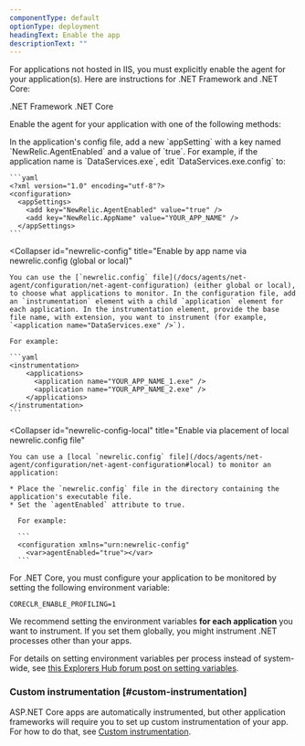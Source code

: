 ```yaml
---
componentType: default
optionType: deployment
headingText: Enable the app
descriptionText: "" 
---
```


For applications not hosted in IIS, you must explicitly enable the agent for your application(s). Here are instructions for .NET Framework and .NET Core: 

<Tabs>
  <TabsBar>
    <TabsBarItem id="enable-framework">.NET Framework</TabsBarItem>       
    <TabsBarItem id="enable-core">.NET Core</TabsBarItem>
  </TabsBar>

  <TabsPages>
    <TabsPageItem id="enable-framework">

Enable the agent for your application with one of the following methods:

<CollapserGroup>
  <Collapser
    id="app-config"
    title="Enable via application config file"
  >
    In the application's config file, add a new `appSetting` with a key named `NewRelic.AgentEnabled` and a value of `true`. For example, if the application name is `DataServices.exe`, edit `DataServices.exe.config` to:

    ```yaml
    <?xml version="1.0" encoding="utf-8"?>
    <configuration>
      <appSettings>
        <add key="NewRelic.AgentEnabled" value="true" />
        <add key="NewRelic.AppName" value="YOUR_APP_NAME" />
      </appSettings>
    ```
  </Collapser>

  <Collapser
    id="newrelic-config"
    title="Enable by app name via newrelic.config (global or local)"
  >
    You can use the [`newrelic.config` file](/docs/agents/net-agent/configuration/net-agent-configuration) (either global or local), to choose what applications to monitor. In the configuration file, add an `instrumentation` element with a child `application` element for each application. In the instrumentation element, provide the base file name, with extension, you want to instrument (for example, `<application name="DataServices.exe" />`).

    For example:

    ```yaml
    <instrumentation>
        <applications>
          <application name="YOUR_APP_NAME_1.exe" />
          <application name="YOUR_APP_NAME_2.exe" />
        </applications>
    </instrumentation>
    ```
  </Collapser>

  <Collapser
    id="newrelic-config-local"
    title="Enable via placement of local newrelic.config file"
  >
    You can use a [local `newrelic.config` file](/docs/agents/net-agent/configuration/net-agent-configuration#local) to monitor an application:

    * Place the `newrelic.config` file in the directory containing the application's executable file.
    * Set the `agentEnabled` attribute to true.

      For example:

      ```
      <configuration xmlns="urn:newrelic-config"
        <var>agentEnabled="true"></var>
      ```
  </Collapser>
</CollapserGroup>


  </TabsPageItem>
  <TabsPageItem id="enable-core">

For .NET Core, you must configure your application to be monitored by setting the following environment variable:

```
CORECLR_ENABLE_PROFILING=1
```

We recommend setting the environment variables **for each application** you want to instrument. If you set them globally, you might instrument .NET processes other than your apps.

For details on setting environment variables per process instead of system-wide, see [this Explorers Hub forum post on setting variables](https://discuss.newrelic.com/t/setting-net-core-agent-environment-variables-per-process/157750).

  </TabsPageItem>

  </TabsPages>
</Tabs>

### Custom instrumentation [#custom-instrumentation]

ASP.NET Core apps are automatically instrumented, but other application frameworks will require you to set up custom instrumentation of your app. For how to do that, see [Custom instrumentation](/docs/agents/net-agent/custom-instrumentation/introduction-net-custom-instrumentation).

